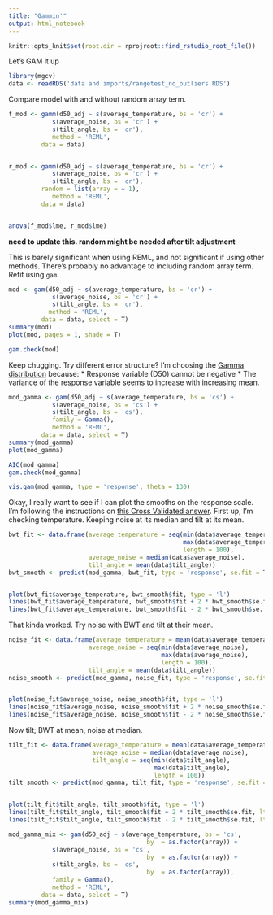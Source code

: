 ```yaml
---
title: "Gammin'"
output: html_notebook
---
```

```r
knitr::opts_knit$set(root.dir = rprojroot::find_rstudio_root_file())
```

Let's GAM it up
```r
library(mgcv)
data <- readRDS('data and imports/rangetest_no_outliers.RDS')
```

Compare model with and without random array term.
```r
f_mod <- gamm(d50_adj ~ s(average_temperature, bs = 'cr') +
            s(average_noise, bs = 'cr') +
            s(tilt_angle, bs = 'cr'),
            method = 'REML',
         data = data)


r_mod <- gamm(d50_adj ~ s(average_temperature, bs = 'cr') +
            s(average_noise, bs = 'cr') +
            s(tilt_angle, bs = 'cr'),
         random = list(array = ~ 1),
            method = 'REML',
         data = data)


anova(f_mod$lme, r_mod$lme)

```

**need to update this. random might be needed after tilt adjustment**

This is barely significant when using REML, and not significant if using other methods. There's probably no advantage to including random array term. Refit using `gam`.
```r
mod <- gam(d50_adj ~ s(average_temperature, bs = 'cr') +
            s(average_noise, bs = 'cr') +
            s(tilt_angle, bs = 'cr'),
           method = 'REML',
         data = data, select = T)
summary(mod)
plot(mod, pages = 1, shade = T)
```
```r
gam.check(mod)
```


Keep chugging. Try different error structure? I'm choosing the [Gamma distribution](https://en.wikipedia.org/wiki/Gamma_distribution) because:
*  Response variable (D50) cannot be negative
*  The variance of the response variable seems to increase with increasing mean.
```r
mod_gamma <- gam(d50_adj ~ s(average_temperature, bs = 'cs') +
            s(average_noise, bs = 'cs') +
            s(tilt_angle, bs = 'cs'),
            family = Gamma(),
            method = 'REML',
         data = data, select = T)
summary(mod_gamma)
plot(mod_gamma)
```

```r
AIC(mod_gamma)
gam.check(mod_gamma)
```


```r
vis.gam(mod_gamma, type = 'response', theta = 130)
```

Okay, I really want to see if I can plot the smooths on the response scale. I'm following the instructions on [this Cross Validated answer](https://stats.stackexchange.com/questions/166553/creating-marginal-plots-when-using-mgcv-gam-package-in-r). First up, I'm checking temperature. Keeping noise at its median and tilt at its mean.

```r



bwt_fit <- data.frame(average_temperature = seq(min(data$average_temperature),
                                                max(data$average_temperature),
                                                length = 100),
                      average_noise = median(data$average_noise),
                      tilt_angle = mean(data$tilt_angle))
bwt_smooth <- predict(mod_gamma, bwt_fit, type = 'response', se.fit = T)


plot(bwt_fit$average_temperature, bwt_smooth$fit, type = 'l')
lines(bwt_fit$average_temperature, bwt_smooth$fit + 2 * bwt_smooth$se.fit, lty = 2)
lines(bwt_fit$average_temperature, bwt_smooth$fit - 2 * bwt_smooth$se.fit, lty = 2)
```

That kinda worked. Try noise with BWT and tilt at their mean.
```r
noise_fit <- data.frame(average_temperature = mean(data$average_temperature),
                      average_noise = seq(min(data$average_noise),
                                          max(data$average_noise),
                                          length = 100),
                      tilt_angle = mean(data$tilt_angle))
noise_smooth <- predict(mod_gamma, noise_fit, type = 'response', se.fit = T)


plot(noise_fit$average_noise, noise_smooth$fit, type = 'l')
lines(noise_fit$average_noise, noise_smooth$fit + 2 * noise_smooth$se.fit, lty = 2)
lines(noise_fit$average_noise, noise_smooth$fit - 2 * noise_smooth$se.fit, lty = 2)
```

Now tilt; BWT at mean, noise at median. 
```r
tilt_fit <- data.frame(average_temperature = mean(data$average_temperature),
                       average_noise = median(data$average_noise),
                       tilt_angle = seq(min(data$tilt_angle),
                                        max(data$tilt_angle),
                                        length = 100))
tilt_smooth <- predict(mod_gamma, tilt_fit, type = 'response', se.fit = T)


plot(tilt_fit$tilt_angle, tilt_smooth$fit, type = 'l')
lines(tilt_fit$tilt_angle, tilt_smooth$fit + 2 * tilt_smooth$se.fit, lty = 2)
lines(tilt_fit$tilt_angle, tilt_smooth$fit - 2 * tilt_smooth$se.fit, lty = 2)
```


```r
mod_gamma_mix <- gam(d50_adj ~ s(average_temperature, bs = 'cs',
                                      by  = as.factor(array)) +
            s(average_noise, bs = 'cs',
                                      by  = as.factor(array)) +
            s(tilt_angle, bs = 'cs',
                                      by  = as.factor(array)),
            family = Gamma(),
            method = 'REML',
         data = data, select = T)
summary(mod_gamma_mix)
```
